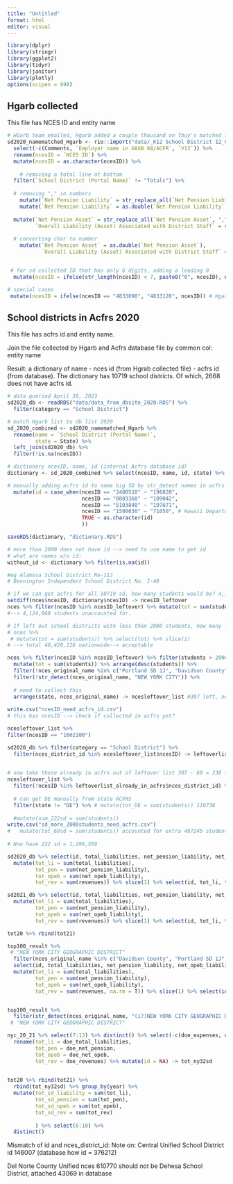 ```yaml
---
title: "Untitled"
format: html
editor: visual
---
```


```r
library(dplyr)
library(stringr)
library(ggplot2)
library(tidyr)
library(janitor)
library(plotly)
options(scipen = 999)
```

## Hgarb collected

This file has NCES ID and entity name

```r
# HGarb team emailed, Hgarb added a couple thousand on Thuy's matched list. 
sd2020_namematched_Hgarb <- rio::import("data/_K12 School District 12_01_22 - Consolidated.csv") %>% 
  select(-c(Comments, `Employer name in GASB 68/ACFR`, `V13`)) %>% 
  rename(ncesID = `NCES ID`) %>% 
  mutate(ncesID = as.character(ncesID)) %>% 
  
    # removing a total line at bottom
  filter(`School District (Portal Name)` != "Totals") %>% 
  
  # removing "," in numbers
    mutate(`Net Pension Liability` = str_replace_all(`Net Pension Liability`, ",", "")) %>% 
    mutate(`Net Pension Liability` = as.double(`Net Pension Liability`)) %>% 
  
  mutate(`Net Pension Asset` = str_replace_all(`Net Pension Asset`, ",", ""), 
         `Overall Liability (Asset) Associated with District Staff` = str_replace_all(`Overall Liability (Asset) Associated with District Staff`, ",", "")) %>% 
  
  # converting char to number
    mutate(`Net Pension Asset` = as.double(`Net Pension Asset`), 
           `Overall Liability (Asset) Associated with District Staff` = as.double(`Overall Liability (Asset) Associated with District Staff`)) %>% 


 # for sd collected ID that has only 6 digits, adding a leading 0
  mutate(ncesID = ifelse(str_length(ncesID) < 7, paste0("0", ncesID), ncesID)) %>% 

# special cases 
 mutate(ncesID = ifelse(ncesID == "4833090", "4833120", ncesID)) # Hgarb attributed wrong NCES ID to this entity --> its nces ID should be 4833120

```

## School districts in Acfrs 2020

This file has acfrs id and entity name.

Join the file collected by Hgarb and Acfrs database file by common col: entity name

Result: a dictionary of name - nces id (from Hgrab collected file) - acfrs id (from database).
The dictionary has 10719 school districts. Of which, 2668 does not have acfrs id. 

```r
# data queried April 30, 2023
sd2020_db <- readRDS("data/data_from_dbsite_2020.RDS") %>% 
  filter(category == "School District") 

# match Hgarb list to db list 2020
sd_2020_combined <- sd2020_namematched_Hgarb %>% 
  rename(name = `School District (Portal Name)`,
         state = State) %>% 
  left_join(sd2020_db) %>% 
  filter(!is.na(ncesID))

# dictionary ncesID, name, id (internal Acfrs database id)
dictionary <- sd_2020_combined %>% select(ncesID, name, id, state) %>% 

# manually adding acfrs id to some big SD by str_detect names in acfrs and copy id
  mutate(id = case_when(ncesID == "2400510" ~ "196828",
                        ncesID == "0803360" ~ "189042",
                        ncesID == "5103840" ~ "197671",
                        ncesID == "1500030" ~ "71050", # Hawaii Department of Education
                        TRUE ~ as.character(id)
                        ))

saveRDS(dictionary, "dictionary.RDS")

# more than 2000 does not have id --> need to use name to get id
# what are names w/o id:
without_id <- dictionary %>% filter(is.na(id))

#eg Alamosa School District Re-11J
# Bennington Independent School District No. I-40

# if we can get acfrs for all 10719 sd, how many students would be? 4,124,968
setdiff(nces$ncesID, dictionary$ncesID) -> ncesID_leftover
nces %>% filter(ncesID %in% ncesID_leftover) %>% mutate(tot = sum(students)) %>% select(tot) %>% slice(1)
#--> 4,124,968 students unaccounted for. 

# If left out school districts with less than 2000 students, how many left out in total? 1,141,638 students = 2 % 
# nces %>% 
 # mutate(tot = sum(students)) %>% select(tot) %>% slice(1)
# --> total 48,420,226 nationwide--> acceptable

nces %>% filter(ncesID %in% ncesID_leftover) %>% filter(students > 2000) %>% 
  mutate(tot = sum(students)) %>% arrange(desc(students)) %>% 
  filter(!nces_original_name %in% c("Portland SD 1J", "Davidson County")) %>% 
  filter(!str_detect(nces_original_name, "NEW YORK CITY")) %>% 
  
  # need to collect this
  arrange(state, nces_original_name) -> ncesleftover_list #307 left, need to find in acfrs these
  
write.csv("ncesID_need_acfrs_id.csv")
# this has ncesID --> check if collected in acfrs yet? 

ncesleftover_list %>% 
filter(ncesID == "1602100")
```


```r
sd2020_db %>% filter(category == "School District") %>% 
  filter(nces_district_id %in% ncesleftover_list$ncesID) -> leftoverlist_already_in_acfrs # 69 sd already included in acfrs
  

# now take those already in acfrs out of leftover list 307 - 69 = 238 sd --> need to manually collect
ncesleftover_list %>% 
  filter(!ncesID %in% leftoverlist_already_in_acfrs$nces_district_id) %>% arrange(desc(students))%>% select(-tot) %>% 
  
  # can get DE manually from state ACFRS
  filter(state != "DE") %>% # mutate(tot_DE = sum(students)) 119738
  
  #mutate(sum_222sd = sum(students))
write.csv("sd_more_2000students_need_acfrs.csv")
#   mutate(tot_69sd = sum(students)) accounted for extra 487245 students --> 
  
# Now have 222 sd = 1,296,559
```


```r
sd2020_db %>% select(id, total_liabilities, net_pension_liability, net_opeb_liability, revenues, year) %>% 
  mutate(tot_li = sum(total_liabilities),
         tot_pen = sum(net_pension_liability),
         tot_opeb = sum(net_opeb_liability),
         tot_rev = sum(revenues)) %>% slice(1) %>% select(id, tot_li, tot_pen, tot_opeb, tot_rev, year) -> tot20
```

```r
sd2021_db %>% select(id, total_liabilities, net_pension_liability, net_opeb_liability, revenues, year) %>% 
  mutate(tot_li = sum(total_liabilities),
         tot_pen = sum(net_pension_liability),
         tot_opeb = sum(net_opeb_liability),
         tot_rev = sum(revenues)) %>% slice(1) %>% select(id, tot_li, tot_pen, tot_opeb, tot_rev, year) -> tot21

tot20 %>% rbind(tot21)

```

```r
top100_result %>% 
 # "NEW YORK CITY GEOGRAPHIC DISTRICT"
  filter(nces_original_name %in% c("Davidson County", "Portland SD 1J", "Boston", "CHESTERFIELD CO PBLC SCHS", "HENRICO CO PBLC SCHS", "FAIRFAX CO PBLC SCHS", "LOUDOUN CO PBLC SCHS", "PRINCE WILLIAM CO PBLC SCHS", "VA BEACH CITY PBLC SCHS")) %>% 
  select(id, total_liabilities, net_pension_liability, net_opeb_liability, revenues, year) %>% 
  mutate(tot_li = sum(total_liabilities),
         tot_pen = sum(net_pension_liability),
         tot_opeb = sum(net_opeb_liability),
         tot_rev = sum(revenues, na.rm = T)) %>% slice(1) %>% select(id, tot_li, tot_pen, tot_opeb, tot_rev, year) -> tot_othersd


top100_result %>% 
  filter(str_detect(nces_original_name, "(i?)NEW YORK CITY GEOGRAPHIC DISTRICT"))
 # "NEW YORK CITY GEOGRAPHIC DISTRICT"

nyc_20_21 %>% select(7:13) %>% distinct() %>% select(-c(doe_expenses, doe_total_asset)) %>% 
  rename(tot_li = doe_total_liabilities,
         tot_pen = doe_net_pension,
         tot_opeb = doe_net_opeb,
         tot_rev = doe_revenues) %>% mutate(id = NA) -> tot_ny32sd
  

tot20 %>% rbind(tot21) %>% 
  rbind(tot_ny32sd) %>% group_by(year) %>% 
  mutate(tot_sd_liability = sum(tot_li),
         tot_sd_pension = sum(tot_pen),
         tot_sd_opeb = sum(tot_opeb),
         tot_sd_rev = sum(tot_rev)
         
         ) %>% select(6:10) %>% 
  distinct()

```


Mismatch of id and nces_district_id: 
Note on: Central Unified School District id 146007 (database how id = 376212)

Del Norte County Unified nces 610770 should not be Dehesa School District, attached 43069 in database

